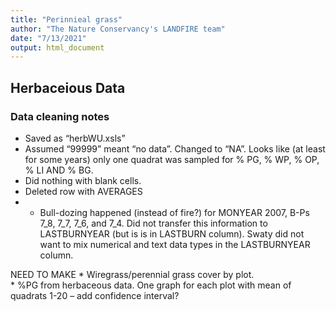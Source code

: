 ```yaml
---
title: "Perinnieal grass"
author: "The Nature Conservancy's LANDFIRE team"
date: "7/13/2021"
output: html_document
---
```



## Herbaceious Data

### Data cleaning notes

* Saved as "herbWU.xsls"
* Assumed "99999" meant "no data". Changed to "NA".  Looks like (at least for some years) only one quadrat was sampled for % PG, % WP, % OP, % LI AND % BG.
* Did nothing with blank cells.
* Deleted row with AVERAGES
* * Bull-dozing happened (instead of fire?) for MONYEAR 2007, B-Ps 7_8, 7_7, 7_6, and 7_4.  Did not transfer this information to LASTBURNYEAR (but is is in LASTBURN column). Swaty did not want to mix numerical and text data types in the LASTBURNYEAR column.


NEED TO MAKE
 * Wiregrass/perennial grass cover by plot.   
        * %PG from herbaceous data.  One graph for each plot with mean of quadrats 1-20 – add confidence interval?
